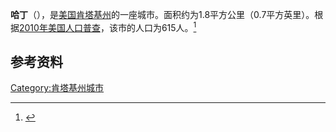 {{Infobox City 
|chinese_name = 哈丁
|official_name = Hardin
|image_flag = 
|image_seal = 
|image_skyline = 
|image_map = KYMap-doton-Hardin.PNG
|map_caption =
|subdivision_type = [[國家|國家]]
|subdivision_name = {{USA}}
|leader_title = 
|leader_name = 
|subdivision_type1 = [[美國行政區劃|州]]
|subdivision_name1 = [[肯塔基州|肯塔基州]]
|subdivision_type2 = [[肯塔基州行政区划|县]]
|subdivision_name2 = Marshall
|found_date = 
|area_total = 1.8
|area_land = 
|area_water = 
|population_as_of = 2010
|population_total = 615
|population_density = 
|timezone = 
|utc_offset = 
|timezone_DST = 
|utc_offset_DST = 
}}

'''哈丁'''（{{lang-en|Hardin}}），是[[美国|美国]][[肯塔基州|肯塔基州]]的一座城市。面积约为1.8平方公里（0.7平方英里）。根据[[2010年美国人口普查|2010年美国人口普查]]，该市的人口为615人。<ref name=census>{{cite web |url = http://www.census.gov/prod/www/abs/decennial/ |title = Census of Population and Housing |publisher = U.S. Census Bureau |accessdate = November 18, 2011 |archive-url = https://web.archive.org/web/20060208103743/http://www.census.gov/prod/www/abs/decennial/ |archive-date = 2006-02-08 |dead-url = yes }}</ref>

== 参考资料 ==
{{reflist}}

[[Category:肯塔基州城市|Category:肯塔基州城市]]


{{Kentucky-stub}}
